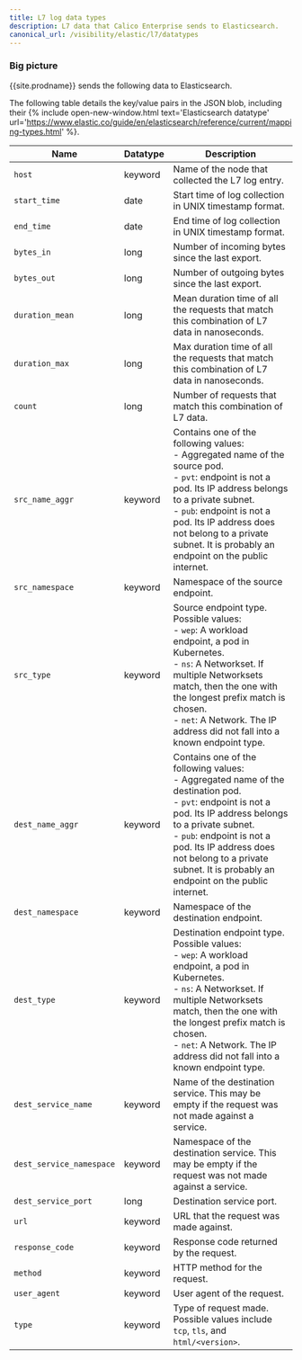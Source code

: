 ```yaml
---
title: L7 log data types
description: L7 data that Calico Enterprise sends to Elasticsearch. 
canonical_url: /visibility/elastic/l7/datatypes
---
```


### Big picture

{{site.prodname}} sends the following data to Elasticsearch. 

The following table details the key/value pairs in the JSON blob, including their {% include open-new-window.html text='Elasticsearch datatype' url='https://www.elastic.co/guide/en/elasticsearch/reference/current/mapping-types.html' %}.

| Name                     | Datatype          | Description |
| ------------------------ | ----------------- | ----------- |
| `host`                   | keyword           | Name of the node that collected the L7 log entry. |
| `start_time`             | date              | Start time of log collection in UNIX timestamp format. |
| `end_time`               | date              | End time of log collection in UNIX timestamp format. |
| `bytes_in`               | long              | Number of incoming bytes since the last export. |
| `bytes_out`              | long              | Number of outgoing bytes since the last export. |
| `duration_mean`          | long              | Mean duration time of all the requests that match this combination of L7 data in nanoseconds. |
| `duration_max`           | long              | Max duration time of all the requests that match this combination of L7 data in nanoseconds. |
| `count`                  | long              | Number of requests that match this combination of L7 data. |
| `src_name_aggr`          | keyword           | Contains one of the following values:<br />- Aggregated name of the source pod. <br />- `pvt`: endpoint is not a pod. Its IP address belongs to a private subnet. <br />- `pub`: endpoint is not a pod. Its IP address does not belong to a private subnet. It is probably an endpoint on the public internet. |
| `src_namespace`          | keyword           | Namespace of the source endpoint. |
| `src_type`               | keyword           | Source endpoint type. Possible values:<br />- `wep`: A workload endpoint, a pod in Kubernetes.<br />- `ns`: A Networkset. If multiple Networksets match, then the one with the longest prefix match is chosen.<br />- `net`: A Network. The IP address did not fall into a known endpoint type.|
| `dest_name_aggr`         | keyword           | Contains one of the following values:<br />- Aggregated name of the destination pod. <br />- `pvt`: endpoint is not a pod. Its IP address belongs to a private subnet. <br />- `pub`: endpoint is not a pod. Its IP address does not belong to a private subnet. It is probably an endpoint on the public internet. |
| `dest_namespace`         | keyword           | Namespace of the destination endpoint. |
| `dest_type`              | keyword           | Destination endpoint type. Possible values:<br />- `wep`: A workload endpoint, a pod in Kubernetes.<br />- `ns`: A Networkset. If multiple Networksets match, then the one with the longest prefix match is chosen.<br />- `net`: A Network. The IP address did not fall into a known endpoint type.|
| `dest_service_name`      | keyword           | Name of the destination service. This may be empty if the request was not made against a service. |
| `dest_service_namespace` | keyword           | Namespace of the destination service. This may be empty if the request was not made against a service. |
| `dest_service_port`      | long              | Destination service port. |
| `url`                    | keyword           | URL that the request was made against. |
| `response_code`          | keyword           | Response code returned by the request. |
| `method`                 | keyword           | HTTP method for the request. |
| `user_agent`             | keyword           | User agent of the request. |
| `type`                   | keyword           | Type of request made. Possible values include `tcp`, `tls`, and `html/<version>`. |

